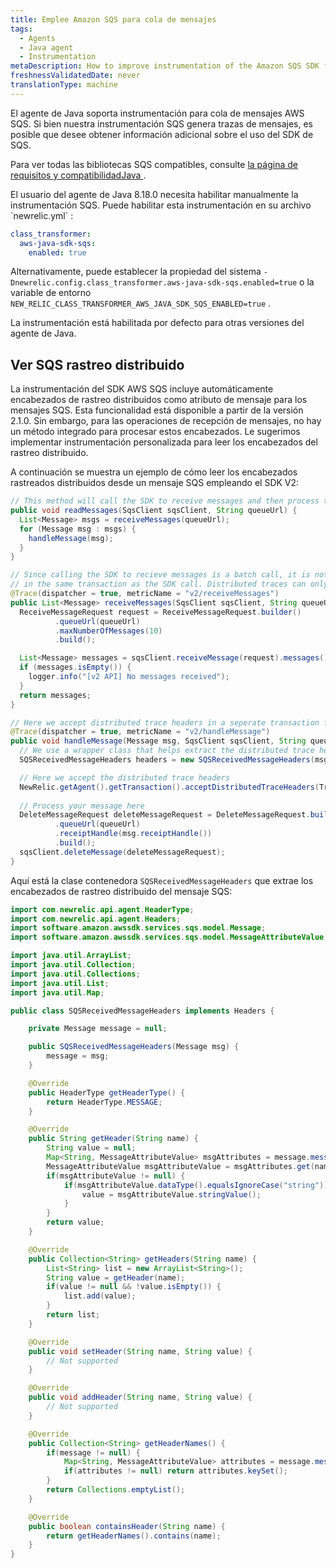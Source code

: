 ```yaml
---
title: Emplee Amazon SQS para cola de mensajes
tags:
  - Agents
  - Java agent
  - Instrumentation
metaDescription: How to improve instrumentation of the Amazon SQS SDK for Java applications using New Relic's APM
freshnessValidatedDate: never
translationType: machine
---
```


El agente de Java soporta instrumentación para cola de mensajes AWS SQS. Si bien nuestra instrumentación SQS genera trazas de mensajes, es posible que desee obtener información adicional sobre el uso del SDK de SQS.

Para ver todas las bibliotecas SQS compatibles, consulte [la página de requisitos y compatibilidadJava ](/docs/agents/java-agent/getting-started/compatibility-requirements-java-agent).

<Callout variant="important">
  El usuario del agente de Java 8.18.0 necesita habilitar manualmente la instrumentación SQS. Puede habilitar esta instrumentación en su archivo `newrelic.yml` :

  ```yml
  class_transformer:
    aws-java-sdk-sqs:
      enabled: true
  ```

  Alternativamente, puede establecer la propiedad del sistema `-Dnewrelic.config.class_transformer.aws-java-sdk-sqs.enabled=true` o la variable de entorno `NEW_RELIC_CLASS_TRANSFORMER_AWS_JAVA_SDK_SQS_ENABLED=true` .

  La instrumentación está habilitada por defecto para otras versiones del agente de Java.
</Callout>

## Ver SQS rastreo distribuido

La instrumentación del SDK AWS SQS incluye automáticamente encabezados de rastreo distribuidos como atributo de mensaje para los mensajes SQS. Esta funcionalidad está disponible a partir de la versión 2.1.0. Sin embargo, para las operaciones de recepción de mensajes, no hay un método integrado para procesar estos encabezados. Le sugerimos implementar instrumentación personalizada para leer los encabezados del rastreo distribuido.

A continuación se muestra un ejemplo de cómo leer los encabezados rastreados distribuidos desde un mensaje SQS empleando el SDK V2:

```java
// This method will call the SDK to receive messages and then process them
public void readMessages(SqsClient sqsClient, String queueUrl) {
  List<Message> msgs = receiveMessages(queueUrl);
  for (Message msg : msgs) {
    handleMessage(msg);
  }
}

// Since calling the SDK to recieve messages is a batch call, it is not recommended to accept distributed trace headers
// in the same transaction as the SDK call. Distributed traces can only have one parent span.
@Trace(dispatcher = true, metricName = "v2/receiveMessages")
public List<Message> receiveMessages(SqsClient sqsClient, String queueUrl) {
  ReceiveMessageRequest request = ReceiveMessageRequest.builder()
          .queueUrl(queueUrl)
          .maxNumberOfMessages(10)
          .build();

  List<Message> messages = sqsClient.receiveMessage(request).messages();
  if (messages.isEmpty()) {
    logger.info("[v2 API] No messages received");
  }
  return messages;
}

// Here we accept distributed trace headers in a seperate transaction from the SDK call.
@Trace(dispatcher = true, metricName = "v2/handleMessage")
public void handleMessage(Message msg, SqsClient sqsClient, String queueUrl) {
  // We use a wrapper class that helps extract the distributed trace headers
  SQSReceivedMessageHeaders headers = new SQSReceivedMessageHeaders(msg);

  // Here we accept the distributed trace headers
  NewRelic.getAgent().getTransaction().acceptDistributedTraceHeaders(TransportType.Other, headers);
  
  // Process your message here
  DeleteMessageRequest deleteMessageRequest = DeleteMessageRequest.builder()
          .queueUrl(queueUrl)
          .receiptHandle(msg.receiptHandle())
          .build();
  sqsClient.deleteMessage(deleteMessageRequest);
}
```

Aquí está la clase contenedora `SQSReceivedMessageHeaders` que extrae los encabezados de rastreo distribuido del mensaje SQS:

```java
import com.newrelic.api.agent.HeaderType;
import com.newrelic.api.agent.Headers;
import software.amazon.awssdk.services.sqs.model.Message;
import software.amazon.awssdk.services.sqs.model.MessageAttributeValue;

import java.util.ArrayList;
import java.util.Collection;
import java.util.Collections;
import java.util.List;
import java.util.Map;

public class SQSReceivedMessageHeaders implements Headers {

	private Message message = null;

	public SQSReceivedMessageHeaders(Message msg) {
		message = msg;
	}

	@Override
	public HeaderType getHeaderType() {
		return HeaderType.MESSAGE;
	}

	@Override
	public String getHeader(String name) {
		String value = null;
		Map<String, MessageAttributeValue> msgAttributes = message.messageAttributes();
		MessageAttributeValue msgAttributeValue = msgAttributes.get(name);
		if(msgAttributeValue != null) {
			if(msgAttributeValue.dataType().equalsIgnoreCase("string")) {
				value = msgAttributeValue.stringValue();
			}
		}
		return value;
	}

	@Override
	public Collection<String> getHeaders(String name) {
		List<String> list = new ArrayList<String>();
		String value = getHeader(name);
		if(value != null && !value.isEmpty()) {
			list.add(value);
		}
		return list;
	}

	@Override
	public void setHeader(String name, String value) {
		// Not supported
	}

	@Override
	public void addHeader(String name, String value) {
		// Not supported
	}

	@Override
	public Collection<String> getHeaderNames() {
		if(message != null) {
			Map<String, MessageAttributeValue> attributes = message.messageAttributes();
			if(attributes != null) return attributes.keySet();
		}
		return Collections.emptyList();
	}

	@Override
	public boolean containsHeader(String name) {
		return getHeaderNames().contains(name);
	}
}
```